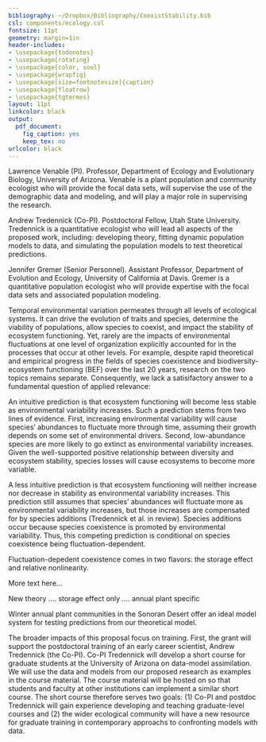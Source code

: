 ```yaml
---
bibliography: ~/Dropbox/Bibliography/CoexistStability.bib
csl: components/ecology.csl
fontsize: 11pt
geometry: margin=1in
header-includes:
- \usepackage{todonotes}
- \usepackage{rotating}
- \usepackage{color, soul}
- \usepackage{wrapfig}
- \usepackage[size=footnotesize]{caption}
- \usepackage{floatrow}
- \usepackage{tgtermes}
layout: 11pt
linkcolor: black
output:
  pdf_document:
    fig_caption: yes
    keep_tex: no
urlcolor: black
---
```


\setlength{\parindent}{2em}
\setlength{\parskip}{0em}

\begin{center}
\textbf{\large{Preliminary Proposal: SG: Revisiting How Species Coexist to Understand the Relationship Between Ecosystem Stability and Environmental Variability}}
\end{center}

\noindent{}\textbf{I. Personnel}

Lawrence Venable (PI). Professor, Department of Ecology and Evolutionary Biology, University of Arizona. Venable is a plant population and community ecologist who will provide the focal data sets, will supervise the use of the demographic data and modeling, and will play a major role in supervising the research.
\vspace{1em}

Andrew Tredennick (Co-PI). Postdoctoral Fellow, Utah State University. Tredennick is a quantitative ecologist who will lead all aspects of the proposed work, including: developing theory, fitting dynamic population models to data, and simulating the population models to test theoretical predictions.
\vspace{1em}

Jennifer Gremer (Senior Personnel). Assistant Professor, Department of Evolution and Ecology, University of California at Davis. Gremer is a quantitative population ecologist who will provide expertise with the focal data sets and associated population modeling.

\newpage{}

\noindent{}\textbf{II. Project Description}

\noindent{}\textbf{1. Background.} 
Temporal environmental variation permeates through all levels of ecological systems.
It can drive the evolution of traits and species, determine the viability of populations, allow species to coexist, and impact the stability of ecosystem functioning.
Yet, rarely are the impacts of environmental fluctuations at one level of organization explicitly accounted for in the processes that occur at other levels.
For example, despite rapid theoretical and empirical progress in the fields of species coexistence and biodiversity-ecosystem functioning (BEF) over the last 20 years, research on the two topics remains separate.
Consequently, we lack a satisifactory answer to a fundamental question of applied relevance: \emph{How will ecosystem stability respond to increasing environmental variability?}

An intuitive prediction is that ecosystem functioning will become less stable as environmental variability increases.
Such a prediction stems from two lines of evidence.
First, increasing environmental variability will cause species' abundances to fluctuate more through time, assuming their growth depends on some set of environmental drivers.
Second, low-abundance species are more likely to go extinct as environmental variability increases.
Given the well-supported positive relationship between diversity and ecosystem stability, species losses will cause ecosystems to become more variable.

A less intuitive prediction is that ecosystem functioning will neither increase nor decrease in stability as environmental variability increases.
This prediction still assumes that species' abundances will fluctuate more as environmental variability increases, but those increases are compensated for by species additions (Tredennick et al. in review).
Species additions occur because species coexistence is promoted by environmental variability.
Thus, this competing prediction is conditional on species coexistence being fluctuation-dependent.

Fluctuation-depedent coexistence comes in two flavors: the storage effect and relative nonlinearity.



\begin{wrapfigure}[23]{r}{0.45\textwidth}
  \centering
     \includegraphics[height=2in]{../figures/coex-bef_concept-01.png}
  \caption{An integrated theory to understand the net effect of environmental variability on ecosystem stability. Coexistence theory (in orange bubble) has focused on how environmental variability can maintain diversity by stabilizing species coexistence, while diversity-stability theory (in blue bubble) has focused on the effect of species richness on ecosystem stability. In combination, environmental variability will decrease ecosystem stability, but it may also increase species richness, which can then increase ecosystem stability. We propose new theory and empirical tests to understand the full effect of environmental variability when it also promotes diversity.}
\end{wrapfigure}

More text here...

\noindent{}\textbf{2. Advancing Theory to Link Coexistence and Ecosystem Stability.}
New theory .... storage effect only .... annual plant specific

\noindent{}\textbf{3. Testing New Theory with Empirically-Based Models.}
Winter annual plant communities in the Sonoran Desert offer an ideal model system for testing predictions from our theoretical model.

\noindent{}\textbf{4. Broader Significance.}
The broader impacts of this proposal focus on training.
First, the grant will support the postdoctoral training of an early career scientist, Andrew Tredennick (the Co-PI).
Co-PI Tredennick will develop a short course for graduate students at the University of Arizona on data-model assimilation.
We will use the data and models from our proposed research as examples in the course material.
The course material will be hosted on \textsc{GitHub} so that students and faculty at other institutions can implement a similar short course.
The short course therefore serves two goals: (1) Co-PI and postdoc Tredennick will gain experience developing and teaching graduate-level courses and (2) the wider ecological community will have a new resource for graduate training in contemporary approachs to confronting models with data.


